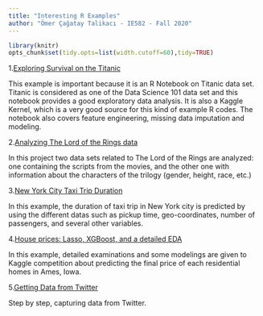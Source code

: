 ```yaml
---
title: "Interesting R Examples"
author: "Ömer Çağatay Talikacı - IE582 - Fall 2020"
---
```

```r
library(knitr)
opts_chunk$set(tidy.opts=list(width.cutoff=60),tidy=TRUE)
```

1.[Exploring Survival on the Titanic](https://www.kaggle.com/mrisdal/exploring-survival-on-the-titanic)

  This example is important because it is an R Notebook on Titanic data set. Titanic is considered as one of the Data Science 101 data set and this notebook provides a good exploratory data analysis. It is also a Kaggle Kernel, which is a very good source for this kind of example R codes. The notebook also covers feature engineering, missing data imputation and modeling.

2.[Analyzing The Lord of the Rings data](https://www.kaggle.com/xvivancos/analyzing-the-lord-of-the-rings-data)

  In this project two data sets related to The Lord of the Rings are analyzed: one containing the scripts from the movies, and the other one with information about the characters of the trilogy (gender, height, race, etc.)
  
3.[New York City Taxi Trip Duration](https://www.kaggle.com/c/nyc-taxi-trip-duration)

  In this example, the duration of taxi trip in New York city is predicted by using the different datas such as pickup time, geo-coordinates, number of passengers, and several other variables.
  
4.[House prices: Lasso, XGBoost, and a detailed EDA](https://www.kaggle.com/erikbruin/house-prices-lasso-xgboost-and-a-detailed-eda)

 In this example, detailed examinations and some modelings are given to Kaggle competition about predicting the final price of each residential homes in Ames, Iowa.
 
5.[Getting Data from Twitter](https://www.kaggle.com/xvivancos/tutorial-getting-data-from-twitter)
 
 Step by step, capturing data from Twitter.



